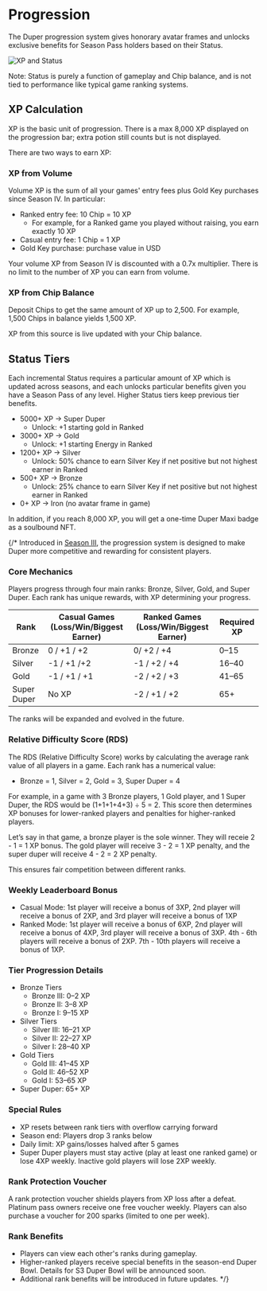 # Progression

The Duper progression system gives honorary avatar frames and unlocks exclusive benefits for Season Pass holders based on their Status.

![XP and Status](public/XP-status.png "XP and Status")

Note: Status is purely a function of gameplay and Chip balance, and is not tied to performance like typical game ranking systems.

## XP Calculation

XP is the basic unit of progression. There is a max 8,000 XP displayed on the progression bar; extra potion still counts but is not displayed. 

There are two ways to earn XP:

### XP from Volume

Volume XP is the sum of all your games' entry fees plus Gold Key purchases since Season IV. In particular:

- Ranked entry fee: 10 Chip = 10 XP
  - For example, for a Ranked game you played without raising, you earn exactly 10 XP
- Casual entry fee: 1 Chip = 1 XP
- Gold Key purchase: purchase value in USD

Your volume XP from Season IV is discounted with a 0.7x multiplier. There is no limit to the number of XP you can earn from volume.

### XP from Chip Balance

Deposit Chips to get the same amount of XP up to 2,500. For example, 1,500 Chips in balance yields 1,500 XP.

XP from this source is live updated with your Chip balance.

## Status Tiers

Each incremental Status requires a particular amount of XP which is updated across seasons, and each unlocks particular benefits given you have a Season Pass of any level. Higher Status tiers keep previous tier benefits.

- 5000+ XP -> Super Duper
  - Unlock: +1 starting gold in Ranked
- 3000+ XP -> Gold
  - Unlock: +1 starting Energy in Ranked
- 1200+ XP -> Silver
  - Unlock: 50% chance to earn Silver Key if net positive but not highest earner in Ranked
- 500+ XP -> Bronze
  - Unlock: 25% chance to earn Silver Key if net positive but not highest earner in Ranked
- 0+ XP -> Iron (no avatar frame in game)

In addition, if you reach 8,000 XP, you will get a one-time Duper Maxi badge as a soulbound NFT.

{/* Introduced in [Season III](/past/season-3), the progression system is designed to make Duper more competitive and rewarding for consistent players. 

### Core Mechanics

Players progress through four main ranks: Bronze, Silver, Gold, and Super Duper. Each rank has unique rewards, with XP determining your progress.

| Rank | Casual Games (Loss/Win/Biggest Earner) | Ranked Games (Loss/Win/Biggest Earner) | Required XP |
| --- | --- | --- | --- |
| Bronze | 0 / +1 / +2 | 0/ +2 / +4 | 0–15 |
| Silver | -1 / +1 /+2 | -1 / +2 / +4 | 16–40 |
| Gold | -1 / +1 / +1 | -2 / +2 / +3 | 41–65 |
| Super Duper | No XP | -2 / +1 / +2 | 65+ |

The ranks will be expanded and evolved in the future.

### Relative Difficulty Score (RDS)

The RDS (Relative Difficulty Score) works by calculating the average rank value of all players in a game. Each rank has a numerical value:

- Bronze = 1, Silver = 2, Gold = 3, Super Duper = 4

For example, in a game with 3 Bronze players, 1 Gold player, and 1 Super Duper, the RDS would be (1+1+1+4+3) ÷ 5 = 2. This score then determines XP bonuses for lower-ranked players and penalties for higher-ranked players.

Let’s say in that game, a bronze player is the sole winner. They will receie 2 - 1 = 1 XP bonus. The gold player will receive 3 - 2 = 1 XP penalty, and the super duper will receive 4 - 2 = 2 XP penalty.

This ensures fair competition between different ranks.

### Weekly Leaderboard Bonus

- Casual Mode: 1st player will receive a bonus of 3XP, 2nd player will receive a bonus of 2XP, and 3rd player will receive a bonus of 1XP
- Ranked Mode: 1st player will receive a bonus of 6XP, 2nd player will receive a bonus of 4XP, 3rd player will receive a bonus of 3XP. 4th - 6th players will receive a bonus of 2XP. 7th - 10th players will receive a bonus of 1XP.

### Tier Progression Details

- Bronze Tiers
    - Bronze III: 0–2 XP
    - Bronze II: 3–8 XP
    - Bronze I: 9–15 XP
- Silver Tiers
    - Silver III: 16–21 XP
    - Silver II: 22–27 XP
    - Silver I: 28–40 XP
- Gold Tiers
    - Gold III: 41–45 XP
    - Gold II: 46–52 XP
    - Gold I: 53–65 XP
- Super Duper: 65+ XP

### Special Rules

- XP resets between rank tiers with overflow carrying forward
- Season end: Players drop 3 ranks below
- Daily limit: XP gains/losses halved after 5 games
- Super Duper players must stay active (play at least one ranked game) or lose 4XP weekly. Inactive gold players will lose 2XP weekly.

### Rank Protection Voucher

A rank protection voucher shields players from XP loss after a defeat. Platinum pass owners receive one free voucher weekly. Players can also purchase a voucher for 200 sparks (limited to one per week).

### Rank Benefits

- Players can view each other's ranks during gameplay.
- Higher-ranked players receive special benefits in the season-end Duper Bowl. Details for S3 Duper Bowl will be announced soon.
- Additional rank benefits will be introduced in future updates. */}